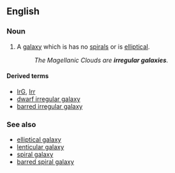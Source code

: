 ==English==

===Noun===
{{wikipedia}}
{{en-noun|sg=[[irregular]] [[galaxy]]|irregular galaxies}}

# {{astronomy}} A [[galaxy]] which is has no [[spiral]]s or is [[elliptical]].
#:''The Magellanic Clouds are '''irregular galaxies'''.''

====Derived terms====
* [[IrG]], [[Irr]]
* [[dwarf irregular galaxy]]
* [[barred irregular galaxy]]

===See also===
*[[elliptical galaxy]]
*[[lenticular galaxy]]
*[[spiral galaxy]]
*[[barred spiral galaxy]]